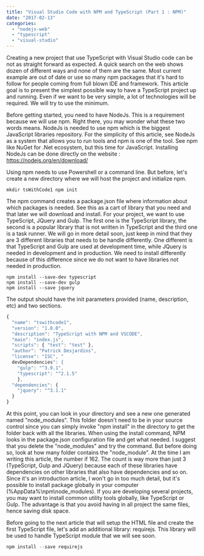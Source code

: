 ```yaml
---
title: "Visual Studio Code with NPM and TypeScript (Part 1 : NPM)"
date: "2017-02-13"
categories:
  - "nodejs-web"
  - "typescript"
  - "visual-studio"
---
```


Creating a new project that use TypeScript with Visual Studio code can be not as straight forward as expected. A quick search on the web shows dozen of different ways and none of them are the same. Most current example are out of date or use so many npm packages that it's hard to follow for people coming from full blown IDE and framework. This article goal is to present the simplest possible way to have a TypeScript project up and running. Even if we want to be very simple, a lot of technologies will be required. We will try to use the minimum.

Before getting started, you need to have NodeJs. This is a requirement because we will use npm. Right there, you may wonder what these two words means. NodeJs is needed to use npm which is the biggest JavaScript libraries repository. For the simplicity of this article, see NodeJs as a system that allows you to run tools and npm is one of the tool. See npm like NuGet for .Net ecosystem, but this time for JavaScript. Installing NodeJs can be done directly on the website : https://nodejs.org/en/download/

Using npm needs to use Powershell or a command line. But before, let's create a new directory where we will host the project and initialize npm.

```
mkdir tsWithCode1 npm init
```

The npm command creates a package.json file where information about which packages is needed. See this as a cart of library that you need and that later we will download and install. For your project, we want to use TypeScript, JQuery and Gulp. The first one is the TypeScript library, the second is a popular library that is not written in TypeScript and the third one is a task runner. We will go in more detail soon, just keep in mind that they are 3 different libraries that needs to be handle differently. One different is that TypeScript and Gulp are used at development time, while JQuery is needed in development and in production. We need to install differently because of this difference since we do not want to have libraries not needed in production.

```
npm install --save-dev typescript
npm install --save-dev gulp
npm install --save jquery
```

The output should have the init parameters provided (name, description, etc) and two sections.

```javascript
{
  "name": "tswithcode1",
  "version": "1.0.0",
  "description": "TypeScript with NPM and VSCODE",
  "main": "index.js",
  "scripts": { "test": "test" },
  "author": "Patrick Desjardins",
  "license": "ISC", "
  devDependencies": {
    "gulp": "^3.9.1",
    "typescript": "^2.1.5"
    },
  "dependencies": {
    "jquery": "^3.1.1"
  }
}
```

At this point, you can look in your directory and see a new one generated named "node_modules". This folder doesn't need to be in your source control since you can simply invoke "npm install" in the directory to get the folder back with all the libraries. When using the install command, NPM looks in the package.json configuration file and get what needed. I suggest that you delete the "node_modules" and try the command. But before doing so, look at how many folder contains the "node_module". At the time I am writing this article, the number if 162. The count is way more than just 3 (TypeScript, Gulp and JQuery) because each of these libraries have dependencies on other libraries that also have dependencies and so on. Since it's an introduction article, I won't go in too much detail, but it's possible to install package globally in your computer (%AppData%\\npm\\node_modules). If you are developing several projects, you may want to install common utility tools globally, like TypeScript or Gulp. The advantage is that you avoid having in all project the same files, hence saving disk space.

Before going to the next article that will setup the HTML file and create the first TypeScript file, let's add an additional library: requirejs. This library will be used to handle TypeScript module that we will see soon.

```typescript
npm install --save requirejs
```
